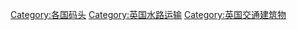 [[Category:各国码头|Category:各国码头]]
[[Category:英国水路运输|Category:英国水路运输]]
[[Category:英国交通建筑物|Category:英国交通建筑物]]